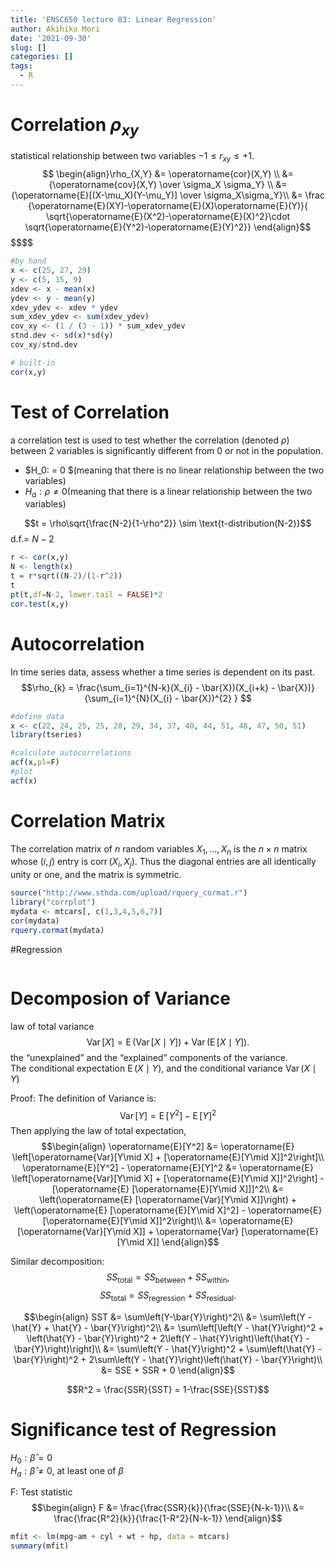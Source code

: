 ```yaml
---
title: 'ENSC650 lecture 03: Linear Regression'
author: Akihiko Mori
date: '2021-09-30'
slug: []
categories: []
tags:
  - R
---
```

# Correlation $\rho_{xy}$
statistical relationship between two variables
$-1 \le r_{xy} \le +1$.
$$
\begin{align}\rho_{X,Y} &= \operatorname{cor}(X,Y) \\
&= {\operatorname{cov}(X,Y) \over \sigma_X \sigma_Y} \\
&= {\operatorname{E}[(X-\mu_X)(Y-\mu_Y)] \over \sigma_X\sigma_Y}\\
&= \frac {\operatorname{E}(XY)-\operatorname{E}(X)\operatorname{E}(Y)}{ \sqrt{\operatorname{E}(X^2)-\operatorname{E}(X)^2}\cdot \sqrt{\operatorname{E}(Y^2)-\operatorname{E}(Y)^2}}
\end{align}$$
$$\begin{align}

X,Y \text{ independent} \quad & \Rightarrow \quad \rho_{X,Y} = 0 \quad (X,Y \text{ uncorrelated})\\
\rho_{X,Y} = 0 \quad (X,Y \text{ uncorrelated})\quad & \nRightarrow \quad X,Y \text{ independent}
\end{align}$$
```r
#by hand 
x <- c(25, 27, 29)
y <- c(5, 15, 9)
xdev <- x - mean(x)
ydev <- y - mean(y)
xdev_ydev <- xdev * ydev
sum_xdev_ydev <- sum(xdev_ydev)
cov_xy <- (1 / (3 - 1)) * sum_xdev_ydev
stnd.dev <- sd(x)*sd(y)
cov_xy/stnd.dev

# built-in
cor(x,y)
```

# Test of Correlation
a correlation test is used to test whether the correlation (denoted $\rho$) between 2 variables is significantly different from 0 or not in the population.

* $H_0: \rho = 0 $(meaning that there is no linear relationship between the two variables)\
* $H_a: \rho \neq 0$(meaning that there is a linear relationship between the two variables)

$$t = \rho\sqrt{\frac{N-2}{1-\rho^2}} \sim \text{t-distribution(N-2)}$$
d.f.= $N-2$

```r
r <- cor(x,y)
N <- length(x)
t = r*sqrt((N-2)/(1-r^2))
t
pt(t,df=N-2, lower.tail = FALSE)*2
cor.test(x,y)
```


# Autocorrelation
In time series data, assess whether a time series is dependent on its past.
$$\rho_{k} = \frac{\sum_{i=1}^{N-k}(X_{i} - \bar{X})(X_{i+k} - 
         \bar{X})} {\sum_{i=1}^{N}(X_{i} - \bar{X})^{2} }
$$
```r
#define data
x <- c(22, 24, 25, 25, 28, 29, 34, 37, 40, 44, 51, 48, 47, 50, 51)
library(tseries)

#calculate autocorrelations
acf(x,pl=F)
#plot
acf(x)
```


# Correlation Matrix
The correlation matrix of $n$ random variables $X_{1},\ldots ,X_{n}$ is the $n\times n$ matrix whose $(i,j)$ entry is ${\displaystyle \operatorname {corr} (X_{i},X_{j})}$.
Thus the diagonal entries are all identically unity or one, and the matrix is symmetric. 
```r
source("http://www.sthda.com/upload/rquery_cormat.r")
library("corrplot")
mydata <- mtcars[, c(1,3,4,5,6,7)]
cor(mydata)
rquery.cormat(mydata)
```

#Regression


```r

```


# Decomposion of Variance
law of total variance
$$\operatorname{Var}[X]=\operatorname{E}(\operatorname{Var}[X\mid Y])+\operatorname{Var}(\operatorname{E}[X\mid Y]).$$
the "unexplained" and the "explained" components of the variance.\
The conditional expectation $\operatorname E(X\mid Y)$, and the conditional variance $\operatorname{Var}(X\mid Y)$

 
Proof:
The definition of Variance is:
$$\operatorname{Var}[Y] = \operatorname{E}[Y^2] - \operatorname{E}[Y]^2$$
Then applying the law of total expectation,
$$\begin{align}
\operatorname{E}[Y^2] &= \operatorname{E} \left[\operatorname{Var}[Y\mid X] + [\operatorname{E}[Y\mid X]]^2\right]\\
\operatorname{E}[Y^2] - \operatorname{E}[Y]^2 &= \operatorname{E} \left[\operatorname{Var}[Y\mid X] + [\operatorname{E}[Y\mid X]]^2\right] - [\operatorname{E} [\operatorname{E}[Y\mid X]]]^2\\
&= \left(\operatorname{E} [\operatorname{Var}[Y\mid X]]\right) + \left(\operatorname{E} [\operatorname{E}[Y\mid X]^2] - \operatorname{E} [\operatorname{E}[Y\mid X]]^2\right)\\
&= \operatorname{E} [\operatorname{Var}[Y\mid X]] + \operatorname{Var} [\operatorname{E}[Y\mid X]]
\end{align}$$

Similar decomposition:
$$\mathit{SS}_\text{total} = \mathit{SS}_\text{between} + \mathit{SS}_\text{within},$$
$$\mathit{SS}_\text{total} = \mathit{SS}_\text{regression} + \mathit{SS}_\text{residual}.$$

$$\begin{align}
SST &= \sum\left(Y-\bar{Y}\right)^2\\
&= \sum\left(Y - \hat{Y} + \hat{Y} - \bar{Y}\right)^2\\
&= \sum\left[\left(Y - \hat{Y}\right)^2 + \left(\hat{Y} - \bar{Y}\right)^2 + 2\left(Y - \hat{Y}\right)\left(\hat{Y} - \bar{Y}\right)\right]\\
&= \sum\left(Y - \hat{Y}\right)^2 + \sum\left(\hat{Y} - \bar{Y}\right)^2 + 2\sum\left(Y - \hat{Y}\right)\left(\hat{Y} - \bar{Y}\right)\\
&= SSE + SSR + 0
\end{align}$$

$$R^2 = \frac{SSR}{SST} = 1-\frac{SSE}{SST}$$

# Significance test of Regression
$H_0: \hat\beta = 0$\
$H_a: \hat\beta \neq 0$, at least one of $\beta$

F: Test statistic
$$\begin{align}
F &= \frac{\frac{SSR}{k}}{\frac{SSE}{N-k-1}}\\
&= \frac{\frac{R^2}{k}}{\frac{1-R^2}{N-k-1}}
\end{align}$$
```r
mfit <- lm(mpg~am + cyl + wt + hp, data = mtcars)
summary(mfit)
```

